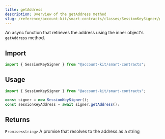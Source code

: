 ```yaml
---
title: getAddress
description: Overview of the getAddress method
slug: /reference/account-kit/smart-contracts/classes/SessionKeySigner/getAddress
---
```



An async function that retrieves the address using the inner object's `getAddress` method.

## Import

```ts
import { SessionKeySigner } from "@account-kit/smart-contracts";
```

## Usage

```ts
import { SessionKeySigner } from "@account-kit/smart-contracts";

const signer = new SessionKeySigner();
const sessionKeyAddress = await signer.getAddress();
```

## Returns

`Promise<string>`
A promise that resolves to the address as a string
